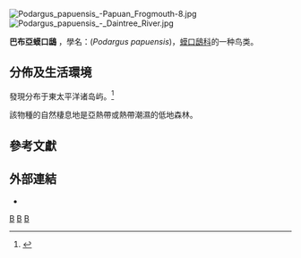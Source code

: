 {{Speciesbox
| taxon = Podargus papuensis
| binomial_authority = [[Jean_René_Constant_Quoy|Quoy]] & [[Joseph_Paul_Gaimard|Gaimard]], 1830
| image = Podargus papuensis - Museo Civico di Storia Naturale Giacomo Doria - Genoa, Italy - DSC03173.JPG
| status = LC
| status_system = IUCN3.1
| status_ref = <ref>{{IUCN|id=22689583 |title=''Podargus papuensis'' |assessors=[[BirdLife_International|BirdLife International]] |version=2013.2 |year=2012 |accessdate=26 November 2013}}</ref>
}}

[[File:Podargus_papuensis_-Papuan_Frogmouth-8.jpg|thumb]]
[[File:Podargus_papuensis_-_Daintree_River.jpg|thumb]]

'''巴布亞蟆口鴟''' ，學名：(''Podargus papuensis'')，[[蟆口鴟科|蟆口鴟科]]的一种鸟类。

== 分佈及生活環境 ==
發現分布于東太平洋诸岛屿。<ref name="pizzey">{{Cite book|title=Field Guide to the Birds of Australia |last=Pizzey |first=Graham |author2=Knight, Frank |year=1997 |publisher=[[HarperCollinsPublishers|HarperCollinsPublishers]] |location=Sydney, Australia |isbn=0-207-18013-X |page=308}}</ref> 

該物種的自然棲息地是亞熱帶或熱帶潮濕的低地森林。 

== 參考文獻  ==
{{Reflist}}

== 外部連結 ==
*{{commons category-inline|Podargus papuensis}}

{{Taxonbar}}
[[Category:無危物種|B]]
[[Category:1830年描述的鸟类|B]]
[[Category:蟆口鴟科|B]]